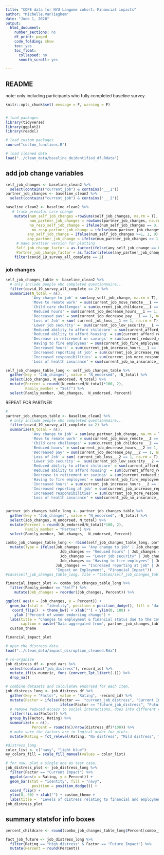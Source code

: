 ```yaml
---
title: "COPE data for NYU Langone cohort: Financial impacts"
author: "Michelle.VanTieghem"
date: "June 1, 2020"
output:
  html_document:
    number_sections: no
    df_print: paged
    code_folding: show
    toc: yes
    toc_float:
      collapsed: no
      smooth_scroll: yes
      
---
```


## README 
note: only including participants who fully completed baseline survey.

```r
knitr::opts_chunk$set( message = F, warning = F)


# load packages
library(tidyverse)
library(ggplot2)
library(readxl)

# load custom packages
source("custom_functions.R")

# load cleaned data
load("../clean_data/baseline_deidentified_df.Rdata")
```


## add job change variables
```r

self_job_changes <- baseline_clean2 %>%
  select(contains("current_job") & contains("___1"))
partner_job_changes <- baseline_clean2 %>%
  select(contains("current_job") & contains("___2"))

baseline_clean2 <- baseline_clean2 %>%
   # track prenatal care change
    mutate(num_self_job_changes =rowSums(self_job_changes, na.rm = T),
           num_partner_job_changes = rowSums(partner_job_changes, na.rm = T),
           no_resp_self_job_change = ifelse(num_self_job_changes == 0, 1, 0),
            no_resp_partner_job_change = ifelse(num_partner_job_changes == 0, 1, 0),
          any_self_job_change = ifelse(num_self_job_changes >=1, 1, 0),
          any_partner_job_change = ifelse(num_partner_job_changes >= 1, 1, 0),
     # make prettier version for plotting  
     Self_job_change_factor = as.factor(ifelse(any_self_job_change == 0, "No changes", "Job changes")), 
     Partner_job_change_factor = as.factor(ifelse(any_partner_job_change == 0, "No changes", "Job changes"))) %>%
    filter(covid_19_survey_all_complete == 2) 

```

### job changes

```r
self_job_changes_table <- baseline_clean2 %>%
  # only include people who completed questionnaire...
  filter(covid_19_survey_all_complete == 2) %>%
  summarize(N_total = n(), 
            'Any change to job' = sum(any_self_job_change, na.rm = T),
            'Move to remote work' = sum(current_job_move_remote___1 == 1, na.rm  = T), 
            'Child care challenges' = sum(current_job_childcare___1 == 1, na.rm = T),
            'Reduced hours' = sum(current_job_decrease_hours___1 == 1, na.rm = T),
            'Decreased pay' = sum(current_job_decrease_pay___1 == 1, na.rm = T),
            'Loss of Job' = sum( current_job_loss___1 == 1, na.rm = T), 
            'Lower job security' =  sum(current_job_low_security___1 == 1, na.rm = T), 
            'Reduced ability to afford childcare' = sum(current_afford_childcare___1 == 1, na.rm = T), 
            'Reduced ability to afford housing' = sum(current_afford_rent___1 == 1, na.rm = T),
            'Decrease in retirement or savings' = sum(current_reduced_savings___1 == 1, na.rm = T),
            'Having to fire employees' = sum(current_job_fire_employees___1 == 1), 
            'Increased hours' = sum(current_job_increase_hours___1 == 1, na.rm = T), 
            'Increased reporting at job' = sum(current_job_increase_reporting___1 == 1, na.rm = T), 
            'Increased responsibilities' = sum(current_job_more_responsbility___1 == 1, na.rm = T), 
            'Loss of health insurance' = sum(current_job_no_insurance___1 == 1, na.rm = T))

self_job_changes_table_long <- self_job_changes_table %>%
  gather(key = "Job_changes", value = "N_endorsed", -N_total) %>%
  select(Job_changes, N_endorsed, N_total) %>%
  mutate(Percent = round((N_endorsed/N_total)*100, 2), 
         Family_member = "Self") %>%
  select(Family_member, Job_changes,  N_endorsed, Percent)
```

REPEAT FOR PARTNER
```r
# 
partner_job_changes_table <- baseline_clean2 %>%
  # only include people who completed questionnaire...
  filter(covid_19_survey_all_complete == 2) %>%
  summarize(N_total = n(), 
            'Any change to job' = sum(any_partner_job_change, na.rm = T),
            'Move to remote work' = sum(current_job_move_remote___2 == 1, na.rm  = T), 
            'Child care challenges' = sum(current_job_childcare___2 == 1, na.rm = T),
            'Reduced hours' = sum(current_job_decrease_hours___2 == 1, na.rm = T),
            'Decreased pay' = sum(current_job_decrease_pay___2 == 1, na.rm = T),
            'Loss of Job' = sum( current_job_loss___2 == 1, na.rm = T), 
            'Lower job security' =  sum(current_job_low_security___2 == 1, na.rm = T), 
            'Reduced ability to afford childcare' = sum(current_afford_childcare___2 == 1, na.rm = T), 
            'Reduced ability to afford housing' = sum(current_afford_rent___2 == 1, na.rm = T),
            'Decrease in retirement or savings' = sum(current_reduced_savings___2 == 1, na.rm = T),
            'Having to fire employees' = sum(current_job_fire_employees___2 == 1), 
            'Increased hours' = sum(current_job_increase_hours___2 == 1, na.rm = T), 
            'Increased reporting at job' = sum(current_job_increase_reporting___2 == 1, na.rm = T), 
            'Increased responsibilities' = sum(current_job_more_responsbility___2 == 1, na.rm = T), 
            'Loss of health insurance' = sum(current_job_no_insurance___2 == 1, na.rm = T))
           

partner_job_changes_table_long <- partner_job_changes_table %>%
  gather(key = "Job_changes", value = "N_endorsed", -N_total) %>%
  select(Job_changes, N_endorsed, N_total) %>%
  mutate(Percent = round((N_endorsed/N_total)*100, 2), 
         Family_member = "Partner") %>%
  select(Family_member, Job_changes,  N_endorsed, Percent)

combo_job_changes_table_long <- rbind(self_job_changes_table_long, partner_job_changes_table_long) %>%
  mutate(Type = ifelse(Job_changes == "Any change to job" | Job_changes == "Move to remote work" |
                         Job_changes == "Reduced hours" | Job_changes == "Loss of Job" |
                         Job_changes == "Lower job security" | Job_changes == "Increased hours" | 
                         Job_changes == "Having to fire employees" | Job_changes == "Disruptions to due to child care challenges" |
                       Job_changes == "Increased reporting at job" | Job_changes == "Increased responsibilities",
                       "Impact on Employment", "Financial Impact"))
#save(self_job_changes_table_long, file = "tables/self_job_changes_table_long.Rdata")
```


```r
financial_impact_plot <- combo_job_changes_table_long %>%
  filter(Family_member == "Self") %>%
    mutate(Job_changes = reorder(Job_changes, Percent)) %>%

ggplot( aes(x = Job_changes, y = Percent)) + 
  geom_bar(stat =  "identity", position = position_dodge(), fill = "dark blue") + 
   coord_flip()  + theme_bw() + xlab("") + ylim(0, 100) +
    ylab ("Percent of women endorsing change") + 
  labs(title = "Changes to employment & financial status due to the Covid-19 pandemic",
       caption = paste("Data aggregated from", partner_job_changes_table$N_total, "new and expecting mothers")) +
  custom_theme 

financial_impact_plot 

```



```r
# open the distress data...
load("../clean_data/impact_disruption_cleaned.Rda")

# re-organize 
job_distress_df <- pred_vars %>%
  select(contains("job_distress"), record_id) %>%
  mutate_if(is.numeric, funs (convert_7pt_likert(.))) %>%
  drop_na()

# combine datasets and calculate% endorsed for each item.
job_distress_long <- job_distress_df %>%
  gather(key = "Factor", value = "Rating", -record_id) %>%
  mutate(Factor = ifelse(Factor ==  "current_job_distress", "Current Impact",
                         ifelse(Factor == "future_job_distress", "Future Impact",  NA))) %>% 
  # remove reduced access to social interactions, does into different category!
  filter(!is.na(Factor)) %>%
  group_by(Factor, Rating) %>%
  summarize(n = n(), 
            Percent = round(n()/nrow(distress_df)*100)) %>%
  # make sure the factors are in logical order for plots.
  mutate(Rating = fct_relevel(Rating, "No distress", "Mild distress", "Moderate distress", "High distress"))

#distress_long
color_list <- c("navy", "light blue")
my_colors_fill = scale_fill_manual(values = color_list)

# for now, plot a single one as test case.
job_distress_plot <- job_distress_long %>%
  filter(Factor == "Current Impact") %>%
  ggplot(aes(x = Rating, y = Percent)) + 
  geom_bar(stat = "identity", fill = "navy",
            position = position_dodge()) +
  coord_flip() + 
  ylim(0, 50) + xlab("") + custom_theme +
  labs(title =  "Levels of distress relating to financial and employment impacts")
job_distress_plot
```


## summary statsfor info boxes
```r
percent_childcare <- round(combo_job_changes_table_long$Percent[combo_job_changes_table_long$Job_changes == "Child care challenges" & combo_job_changes_table_long$Family_member == "Self"])

fact_job_future <- job_distress_long %>%
  filter(Rating == "High distress" & Factor == "Future Impact") %>%
  mutate(Percent = round(Percent))

```



